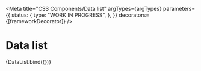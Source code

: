 
<Meta
  title="CSS Components/Data list"
  argTypes={argTypes}
  parameters={{
    status: {
      type: "WORK IN PROGRESS",
    },
  }}
  decorators={[frameworkDecorator]}
/>

# Data list

<Canvas>
  <Story name="Data List" args={defaultArgs}>
    {DataList.bind({})}
  </Story>
</Canvas>

<ArgsTable story="Data List" />
